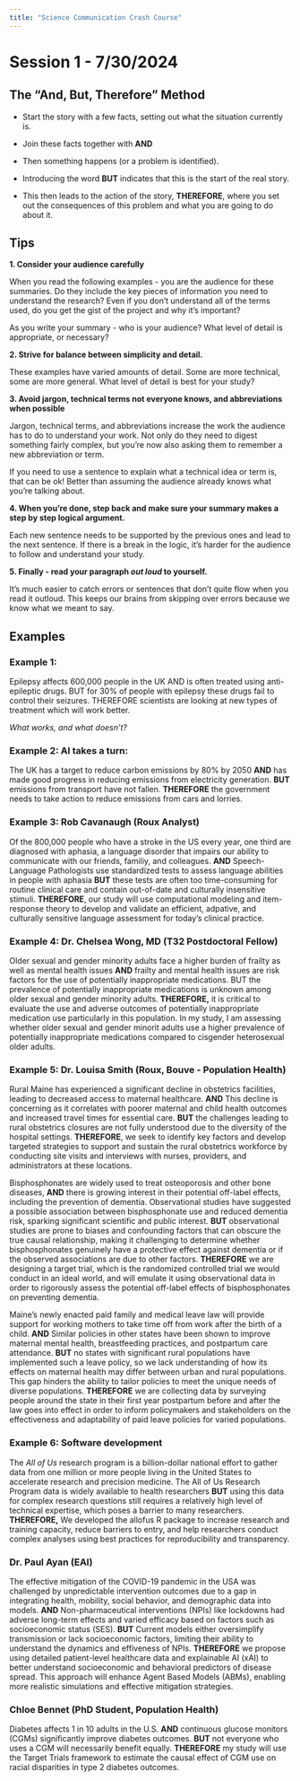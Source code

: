 ```yaml
---
title: "Science Communication Crash Course"
---
```


# Session 1 - 7/30/2024

## The "And, But, Therefore" Method

- Start the story with a few facts, setting out what the situation currently is. 

- Join these facts together with **AND** 

- Then something happens (or a problem is identified). 

- Introducing the word **BUT** indicates that this is the start of the real story. 

- This then leads to the action of the story, **THEREFORE**, where you set out the consequences of this problem and what you are going to do about it.

## Tips

**1. Consider your audience carefully**

When you read the following examples - you are the audience for these summaries. Do they include the 
key pieces of information you need to understand the research? Even if you don't understand all of the terms
used, do you get the gist of the project and why it's important? 

As you write your summary - who is your audience? What level of detail is appropriate, or necessary? 

**2. Strive for balance between simplicity and detail. **

These examples have varied amounts of detail. Some are more technical, some are more general. What level of detail is best for your study?

**3. Avoid jargon, technical terms not everyone knows, and abbreviations when possible**

Jargon, technical terms, and abbreviations increase the work the audience has to do to understand your work. Not only do they need to digest something fairly complex, but you're now also asking them to remember a new abbreviation or term. 

If you need to use a sentence to explain what a technical idea or term is, that can be ok! Better than assuming the audience already knows what you're talking about. 

**4. When you're done, step back and make sure your summary makes a step by step logical argument. **

Each new sentence needs to be supported by the previous ones and lead to the next sentence. If there is a break in the logic, it's harder for the audience to follow and understand your study. 

**5. Finally - read your paragraph *out loud* to yourself.**

It's much easier to catch errors or sentences that don't quite flow when you read it outloud. This keeps our brains from skipping over errors because we know what we meant to say.

## Examples

### Example 1:

Epilepsy affects 600,000 people in the UK AND is often treated using anti-epileptic drugs. BUT for 30% of people with epilepsy these drugs fail to control their seizures. THEREFORE scientists are looking at new types of treatment which will work better.

*What works, and what doesn't?*

### Example 2:  AI takes a turn:

The UK has a target to reduce carbon emissions by 80% by 2050 **AND** has made good progress in reducing emissions from electricity generation. **BUT** emissions from transport have not fallen. **THEREFORE** the government needs to take action to reduce emissions from cars and lorries.

### Example 3: Rob Cavanaugh (Roux Analyst)

Of the 800,000 people who have a stroke in the US every year, one third are diagnosed with aphasia, a language disorder that impairs our ability to communicate with our friends, familiy, and colleagues. 
**AND** Speech-Language Pathologists use standardized tests to assess language abilities in people with aphasia **BUT** these tests are often too time-consuming for routine clinical care and contain out-of-date and culturally insensitive stimuli. 
**THEREFORE**, our study will use computational modeling and item-response theory to develop and validate an efficient, adpative, and culturally sensitive language assessment for today's clinical practice.

### Example 4: Dr. Chelsea Wong, MD (T32 Postdoctoral Fellow)
 
Older sexual and gender minority adults face a higher burden of frailty as well as mental health issues **AND** frailty and mental health issues are risk factors for the use of potentially inappropriate medications. BUT the prevalence of potentially inappropriate medications is unknown among older sexual and gender minority adults. **THEREFORE,** it is critical to evaluate the use and adverse outcomes of potentially inappropriate medication use particularly in this population. In my study, I am assessing whether older sexual and gender minorit adults use a higher prevalence of potentially inappropriate medications compared to cisgender heterosexual older adults.

### Example 5: Dr. Louisa Smith (Roux, Bouve - Population Health)

Rural Maine has experienced a significant decline in obstetrics facilities, leading to decreased access to maternal healthcare. **AND** This decline is concerning as it correlates with poorer maternal and child health outcomes and increased travel times for essential care. **BUT** the challenges leading to rural obstetrics closures are not fully understood due to the diversity of the hospital settings. **THEREFORE**, we seek to identify key factors and develop targeted strategies to support and sustain the rural obstetrics workforce by conducting site visits and interviews with nurses, providers, and administrators at these locations.

Bisphosphonates are widely used to treat osteoporosis and other bone diseases, **AND** there is growing interest in their potential off-label effects, including the prevention of dementia. Observational studies have suggested a possible association between bisphosphonate use and reduced dementia risk, sparking significant scientific and public interest. **BUT** observational studies are prone to biases and confounding factors that can obscure the true causal relationship, making it challenging to determine whether bisphosphonates genuinely have a protective effect against dementia or if the observed associations are due to other factors. **THEREFORE** we are designing a target trial, which is the randomized controlled trial we would conduct in an ideal world, and will emulate it using observational data in order to rigorously assess the potential off-label effects of bisphosphonates on preventing dementia.

Maine's newly enacted paid family and medical leave law will provide support for working mothers to take time off from work after the birth of a child. **AND** Similar policies in other states have been shown to improve maternal mental health, breastfeeding practices, and postpartum care attendance. **BUT** no states with significant rural populations have implemented such a leave policy, so we lack understanding of how its effects on maternal health may differ between urban and rural populations. This gap hinders the ability to tailor policies to meet the unique needs of diverse populations. **THEREFORE** we are collecting data by surveying people around the state in their first year postpartum before and after the law goes into effect in order to inform policymakers and stakeholders on the effectiveness and adaptability of paid leave policies for varied populations.

### Example 6: Software development

The *All of Us* research program is a billion-dollar national effort to gather data from one million or more people living in the United States to accelerate research and precision medicine. The All of Us Research Program data is widely available to health researchers **BUT** using this data for complex research questions still requires a relatively high level of technical expertise, which poses a barrier to many researchers. **THEREFORE,** We developed the allofus R package to increase research and training capacity, reduce barriers to entry, and help researchers conduct complex analyses using best practices for reproducibility and transparency. 

### Dr. Paul Ayan (EAI)

The effective mitigation of the COVID-19 pandemic in the USA was challenged by unpredictable intervention outcomes due to a gap in integrating health, mobility, social behavior, and demographic data into models. **AND** Non-pharmaceutical interventions (NPIs) like lockdowns had adverse long-term effects and varied efficacy based on factors such as socioeconomic status (SES). **BUT** Current models either oversimplify transmission or lack socioeconomic factors, limiting their ability to understand the dynamics and effiveness of NPIs. **THEREFORE** we propose using detailed patient-level healthcare data and explainable AI (xAI) to better understand socioeconomic and behavioral predictors of disease spread. This approach will enhance Agent Based Models (ABMs), enabling more realistic simulations and effective mitigation strategies.

### Chloe Bennet (PhD Student, Population Health)

Diabetes affects 1 in 10 adults in the U.S. **AND** continuous glucose monitors (CGMs) significantly improve diabetes outcomes. **BUT** not everyone who uses a CGM will necessarily benefit equally. **THEREFORE** my study will use the Target Trials framework to estimate the causal effect of CGM use on racial disparities in type 2 diabetes outcomes.
